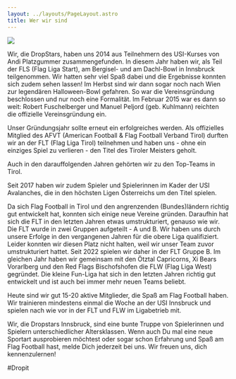 ```yaml
---
layout: ../layouts/PageLayout.astro
title: Wer wir sind
---
```


![](/images/team_cropped.jpg)

Wir, die DropStars, haben uns 2014 aus Teilnehmern des USI-Kurses von Andi Platzgummer zusammengefunden. In diesem Jahr haben wir, als Teil der FLS (Flag Liga Start), am Bergisel- und am Dachl-Bowl in Innsbruck teilgenommen. Wir hatten sehr viel Spaß dabei und die Ergebnisse konnten sich zudem sehen lassen! Im Herbst sind wir dann sogar noch nach Wien zur legendären Halloween-Bowl gefahren. So war die Vereinsgründung beschlossen und nur noch eine Formalität. lm Februar 2015 war es dann so weit: Robert Fuschelberger und Manuel Peljord (geb. Kuhlmann) reichten die offizielle Vereinsgründung ein.

Unser Gründungsjahr sollte erneut ein erfolgreiches werden. Als offizielles Mitglied des AFVT (American Football & Flag Football Verband Tirol) durften wir an der FLT (Flag Liga Tirol) teilnehmen und haben uns - ohne ein einziges Spiel zu verlieren - den Titel des Tiroler Meisters geholt. 

Auch in den darauffolgenden Jahren gehörten wir zu den Top-Teams in Tirol.

Seit 2017 haben wir zudem Spieler und Spielerinnen im Kader der USI Avalanches, die in den höchsten Ligen Österreichs um den Titel spielen.

Da sich Flag Football in Tirol und den angrenzenden (Bundes)ländern richtig gut entwickelt hat, konnten sich einige neue Vereine gründen. Daraufhin hat sich die FLT in den letzten Jahren etwas umstrukturiert, genauso wie wir. Die FLT wurde in zwei Gruppen aufgeteilt - A und B. Wir haben uns durch unsere Erfolge in den vergangenen Jahren für die obere Liga qualifiziert. Leider konnten wir diesen Platz nicht halten, weil wir unser Team zuvor umstrukturiert hattet. Seit 2022 spielen wir daher in der FLT Gruppe B. Im gleichen Jahr haben wir gemeinsam mit den Ötztal Capricorns, Xi Bears Vorarlberg und den Red Flags Bischofshofen die FLW (Flag Liga West) gegründet. Die kleine Fun-Liga hat sich in den letzten Jahren richtig gut entwickelt und ist auch bei immer mehr neuen Teams beliebt.

Heute sind wir gut 15-20 aktive Mitglieder, die Spaß am Flag Football haben. Wir trainieren mindestens einmal die Woche an der USI Innsbruck und spielen nach wie vor in der FLT und FLW im Ligabetrieb mit. 

Wir, die Dropstars Innsbruck, sind eine bunte Truppe von Spielerinnen und Spielern unterschiedlicher Altersklassen. Wenn auch Du mal eine neue Sportart ausprobieren möchtest oder sogar schon Erfahrung und Spaß am Flag Football hast, melde Dich jederzeit bei uns. Wir freuen uns, dich kennenzulernen!

#Dropit